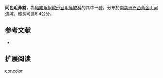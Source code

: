 {{Speciesbox
| name = 同色毛鼻鯰
| image = 
| image_width = 
| status = NE
| status_system = IUCN3.1
| genus = Trichomycterus
| species = concolor
| authority = [[Costa|Costa]], 1992
| synonyms = 
}}

'''同色毛鼻鯰'''，為[[輻鰭魚綱|輻鰭魚綱]][[鯰形目|鯰形目]][[毛鼻鯰科|毛鼻鯰科]]的其中一[[種|種]]。分布於[[南美洲|南美洲]][[巴西|巴西]][[舊金山河|舊金山河]]流域，體長可達6.4公分。

==参考文献==
*{{FishBase_species|genus=Trichomycterus|species=concolor|year=2011|month=12}}

== 扩展阅读 ==
{{refbegin}}
{{wikispecies-inline|Trichomycterus chungaraensis|同色毛鼻鯰}}
{{refend}}
{{Taxonbar|from=Q3766090}}

[[Category:毛鼻鯰属|concolor]]


{{鯰形目小作品}}